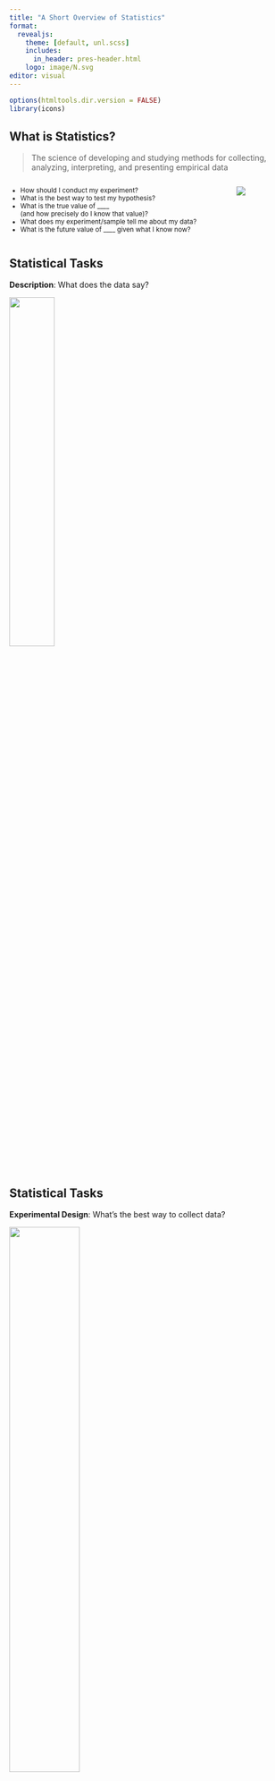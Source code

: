 ```yaml
---
title: "A Short Overview of Statistics"
format: 
  revealjs:
    theme: [default, unl.scss]
    includes:
      in_header: pres-header.html
    logo: image/N.svg
editor: visual
---
```


```r
options(htmltools.dir.version = FALSE)
library(icons)
```

## What is Statistics?

> The science of developing and studying methods for collecting, analyzing, interpreting, and presenting empirical data

::: {.columns style="font-size:smaller"}
::: {.column width="80%"}
-   How should I conduct my experiment?
-   What is the best way to test my hypothesis?
-   What is the true value of \_\_\_\_\
    (and how precisely do I know that value)?
-   What does my experiment/sample tell me about my data?
-   What is the future value of \_\_\_\_ given what I know now?
:::

::: {.column width="20%"}
![](image/Ruler-fuzzball.png)
:::
:::

## Statistical Tasks {.center}

**Description**: What does the data say?

![](image/histogram-sample-stats.png){width="40%" fig-align="center"}

## Statistical Tasks {.center}

**Experimental Design**: What's the best way to collect data?

![](image/wizard-list.png){width="50%" fig-align="center"}

## Statistical Tasks {.center}

**Inference**: What does the data tell us (about the population)?

![](image/sample-population.png){width="50%" fig-align="center"}

## Statistical Tasks {.center}

**Prediction**: What will happen next?

![](image/crystal-ball-fuzzball.png){width="50%" fig-align="center"}

## An Historical Example {.center .middle}

### The Logic of Hypothesis Testing

![](image/tea-tasting-fuzzballs.png){fig-align="center" width="100%"}

Can someone tell whether tea or milk is added first to a cup?

-   4 cups of tea with milk first `r icon_style(fontawesome("coffee"), fill="#d2b48c")`, 4 cups of tea with tea first `r icon_style(fontawesome("coffee"), fill="#835C3B")`

-   Randomize the order

-   Test the cups and make predictions for all 8 cups

::: {.emph .cerulean}
What is the probability that someone gets all 8 correct?
:::

## A Lady Tasting Tea

-   If the 4 milk-first cups `r icon_style(fontawesome("coffee"), fill="#d2b48c")` are correctly identified, so are the 4 tea-first cups `r icon_style(fontawesome("coffee"), fill="#835C3B")`

-   If we assume the taster is just guessing, we could just as easily flip 4 coins

![](https://media2.giphy.com/media/C3Zq724SuDX0I/giphy.gif?cid=790b76112e6121b7619d267c8566ceebfb533213d14ece53&rid=giphy.gif&ct=g){width="50%" fig-align="center"}

## A Lady Tasting Tea

::: {.emph .cerulean}
Statistical evaluation
:::

-   Null hypothesis: Taster is guessing

    -   If our experimental results are likely to occur by random chance, we can't really say whether the taster is guessing or not\
        `r fontawesome("share")` We fail to reject the null hypothesis

    -   If our experimental results are not likely to occur by random chance, we may decide it's more likely that there is another explanation... the taster knows their stuff!

## Try it out! {background-color="#c7c8ca"}

Go to [[https://shiny.srvanderplas.com/APL]{.emph}](https://shiny.srvanderplas.com/APL) and start with the Tea Tasting tab.

-   What effect does the \# simulations have on the results?

-   What effect does the \# test cups have on the results?

    -   [Assuming the number of observed cups is the same as the number of test cups]{style="font-size:smaller;"}
    -   [Assuming the number of observed cups is less than the number of test cups]{style="font-size:smaller;"}

::: aside
Another link to the same applet is [[https://srvanderplas.shinyapps.io/UNL-APL-workshop/]{.emph}](https://srvanderplas.shinyapps.io/UNL-APL-workshop/)
:::

## Hypothesis Testing Logic {.smaller}

::: columns
::: {.column width="50%"}
1.  Run an experiment and generate an observed value

2.  Simulate a large number of experiments under random chance (the null hypothesis)

3.  Compare the observed value to the results of the simulated experiments

4.  Decide whether the observed value is plausible under random chance, or it is more likely that the results would happen if the null hypothesis is wrong
:::

::: {.column width="50%"}
![](image/simulation-logic.svg)
:::
:::

## Theory-based Statistics {.smaller}

::: columns
::: {.column width="50%"}
1.  Run an experiment and generate a test statistic (t, z, F, $\chi^2$)

2.  Compare the observed value to the theoretical distribution

3.  Decide whether the observed value is plausible under random chance, or it is more likely that the results would happen if the null hypothesis is wrong
:::

::: {.column width="50%"}
![](image/theory-logic.svg)
:::
:::

## Try it out {.smaller background-color="#c7c8ca"}

Go to [[https://shiny.srvanderplas.com/APL]{.emph}](https://shiny.srvanderplas.com/APL) and start with the Distributions tab.

-   What changes when you change distribution?

-   How many samples do you need for the simulation histogram to look similar to the theoretical distribution?

-   What effect does setting your observed value to be larger have on the p-value?\
    Note: At this point, we are doing tests examining values greater than the observed value. This will obviously not always hold true.

-   How different is the simulation p-value from the theoretical p-value? Does this change when you increase the number of samples?

## Statistical Test Logic

-   [Goal:]{.emph .cerulean} Are the experiment results are compatible with the null hypothesis?

-   if the region that is "more extreme" than the observed value is very small, then the experimental results are surprising

    -   This suggests the null hypothesis might not be reliable
    -   Reject $H_0$ in favor of the alternative

## Statistical Test Logic

![](image/p-value-logic.svg)

## Statistical Test Logic

-   the region that is "more extreme" than the observed value is summarized as the p-value -- the area of that region.

    -   p-values lower than $\alpha = 0.05$, a pre-specified cutoff are considered "statistically significant"\
        that is, they should lead to a rejection of the null hypothesis

![](image/p-value.png){fig-align="center" width="50%"}

## Two Sided Tests

-   If we don't know/care whether $x < a$ or $x > a$, we use a **two-sided test**

![](image/two-sided-test-slide.png){fig-align="center" width="100%"}

You can experiment with two-sided tests here:

[[https://shiny.srvanderplas.com/APL/]{.emph}](https://shiny.srvanderplas.com/APL) and click on "One Continuous Variable"

## Confidence Intervals

-   Another way to use statistics is to get a range of "plausible" values based on the estimate + variability

-   This is called a **confidence interval**

![](image/confidence-interval-best-est-uncertanty.svg){width="50%" fig-align="center"}

## Confidence Intervals

-   Every confidence interval has a "level" of $1-\alpha$, just like every hypothesis test has a significance level $\alpha$

-   Confidence intervals with higher levels (e.g. .99 instead of .95) are wider

-   Interval width depends on

    -   sample size
    -   variability
    -   confidence level

-   A CI of (A, B) is read as "We are 95% confident that the true value of \_\_\_\_\_\_\_\_\_ lies between A and B"

# Experimental Design

## One Categorical Variable

-   Statistic: \# Successes (out of \# Trials)

-   Simulation method: Flip coins $(p = 0.5)$, weighted spinners $(p\neq 0.5)$

-   Theoretical distribution: Binomial

[[https://shiny.srvanderplas.com/APL/]{.emph}](https://shiny.srvanderplas.com/APL) and click on "One Categorical Variable"

## One Continuous Variable

-   Statistic: $\displaystyle t = \frac{\overline x - \mu}{s/\sqrt{n}}$ where
    -   [$\overline x$ is the sample mean,]{style="font-size:smaller;"}
    -   [$s$ is the sample standard deviation,]{style="font-size:smaller"}
    -   [$\mu$ is the hypothesized mean, and]{style="font-size:smaller"}
    -   [$n$ is the sample size]{style="font-size:smaller"}
-   Simulation method: none
-   Theoretical distribution: $t$ with $n-1$ degrees of freedom

[[https://shiny.srvanderplas.com/APL/]{.emph}](https://shiny.srvanderplas.com/APL) and click on "One Continuous Variable"

## Two-group Tests

-   Categorical variable: Group 1 or Group 2?

-   Continuous variable: Some measurement

-   Statistic: $\overline x_1 - \overline x_2$

-   Simulation method: shuffle group labels

-   Theoretical distribution: $t$\
    (degrees of freedom are a bit complicated)

[[https://shiny.srvanderplas.com/APL/]{.emph}](https://shiny.srvanderplas.com/APL) and click on "Categorical + Continuous Variables"

## Two-group Tests

![A two-sample experiment randomly divides up a sample of experimental units into two groups and calculates the sample mean for each group.](image/unpaired-test-1.png)

## Two-group Tests

![A two-sample experiment randomly divides up a sample of experimental units into two groups and calculates the sample mean for each group.](image/unpaired-test-2.png)

We compare $\overline{X}_A$ and $\overline {X}_B$: $\overline{X}_A - \overline{X}_B$.

The standard deviation of $\overline{X}_A - \overline{X}_B$ requires calculation: Use a two-sample test.

## Repeated Measures

![](image/repeated-measures-1.png)

## Repeated Measures

![](image/repeated-measures-2.png)

## Matched Pairs

![](image/matched-pairs-1.png)

## Matched Pairs

![](image/matched-pairs-2.png)

## Matched Pairs

![](image/matched-pairs-3.png)

## Matched Pairs

![](image/matched-pairs-4.png)

## Analysis of Variance

::: {.emph .cerulean}
Used for multiple groups
:::

Suppose we have a group of schoolchildren separated by grade, and we want to examine the relationship between grade and height.

![](image/anova-class.png){width="100%"}

## Analysis of Variance

![](image/anova-class-means.png){width="100%"}

If height is important, students in a [single grade]{.emph .red} should be [more similar]{.emph .cerulean} than students across different grades.

## Analysis of Variance

[Goal:]{.emph .cerulean} determine similarity within groups

-   **within-groups sum-of-squares**\
    Square the deviations from the group mean and add them up

-   **between-groups sum-of-squares**\
    Sum of squared differences of the class average and the overall average for each student

![](image/anova-class-deviations.png){width="100%"}

## Analysis of Variance {.smaller}

Results from ANOVA are shown in tables like this:

```r
library(dplyr)
library(tibble)

data <- tibble(group = rep(1:3, each = 6), 
       groupavg = rep(c(41, 43, 47), each = 6),
       dev = c(0, 3, -1, 0, -1, -1, -1, -1, 2, -2, 1, 1, 0, 0, 0, 0, -2, 2))

data <- mutate(data, height = groupavg + dev, grade = factor(group))

anova(lm(height ~ grade, data = data))
```

```r
options(knitr.kable.NA = '') 
as_tibble(anova(lm(height ~ grade, data = data))) %>%
  mutate(Factor = c("grade", "Residuals")) %>%
  select(Factor, everything()) %>%
  bind_rows(tibble(Factor = "Total", Df = 17, `Sum Sq` = 144, `Mean Sq` = NA, `F value` = NA, `Pr(>F)` = NA)) %>%
  knitr::kable()
```

The F-value is the statistic, and is compared to an F(df1, df2) distribution - in this case, F(2, 15) to get a p-value.

## Two Continuous Variables

![We want to know if there is a linear association between x and y](image/linear-trend.svg)

## Two Continuous Variables

![If the slope of the line is nonzero, there is a linear association](image/linear-regression-1.svg)

## Two Continuous Variables

![We need to test whether that slope is significantly different from 0](image/linear-regression-diff-lines.svg)

## Two Continuous Variables

-   Continuous variables: $x$ and $y$

-   Statistic: $a$, the sample slope

-   Simulation method: shuffle values of $y$ relative to $x$

-   Theoretical distribution: $t_{n-2}$, where $n$ is the number of observations
